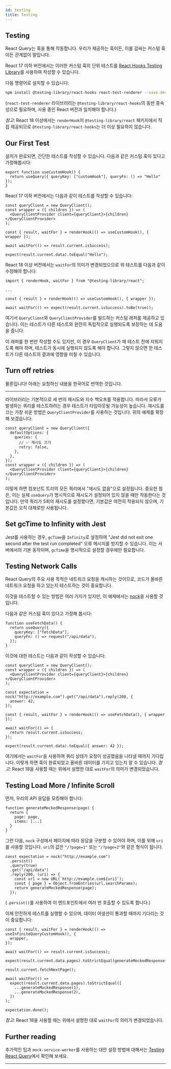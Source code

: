 ```yaml
---
id: testing
title: Testing
---
```


## Testing

React Query는 훅을 통해 작동합니다. 우리가 제공하는 훅이든, 이를 감싸는 커스텀 훅이든 관계없이 말입니다.

React 17 이하 버전에서는 이러한 커스텀 훅의 단위 테스트를 [React Hooks Testing Library](https://react-hooks-testing-library.com/)를 사용하여 작성할 수 있습니다.

다음 명령어로 설치할 수 있습니다:

```sh
npm install @testing-library/react-hooks react-test-renderer --save-dev
```

(`react-test-renderer` 라이브러리는 `@testing-library/react-hooks`의 동반 종속성으로 필요하며, 사용 중인 React 버전과 일치해야 합니다.)

_참고_: React 18 이상에서는 `renderHook`이 `@testing-library/react` 패키지에서 직접 제공되므로 `@testing-library/react-hooks`는 더 이상 필요하지 않습니다.

## Our First Test

설치가 완료되면, 간단한 테스트를 작성할 수 있습니다. 다음과 같은 커스텀 훅이 있다고 가정해봅시다:

```tsx
export function useCustomHook() {
  return useQuery({ queryKey: ["customHook"], queryFn: () => "Hello" });
}
```

React 17 이하 버전에서는 다음과 같이 테스트를 작성할 수 있습니다:

```tsx
const queryClient = new QueryClient();
const wrapper = ({ children }) => (
  <QueryClientProvider client={queryClient}>{children}</QueryClientProvider>
);

const { result, waitFor } = renderHook(() => useCustomHook(), { wrapper });

await waitFor(() => result.current.isSuccess);

expect(result.current.data).toEqual("Hello");
```

React 18 이상 버전에서는 `waitFor`의 의미가 변경되었으므로 위 테스트를 다음과 같이 수정해야 합니다:

```tsx
import { renderHook, waitFor } from "@testing-library/react";

...

const { result } = renderHook(() => useCustomHook(), { wrapper });

await waitFor(() => expect(result.current.isSuccess).toBe(true));
```

여기서 `QueryClient`와 `QueryClientProvider`를 빌드하는 커스텀 래퍼를 제공하고 있습니다. 이는 테스트가 다른 테스트와 완전히 독립적으로 실행되도록 보장하는 데 도움을 줍니다.

이 래퍼를 한 번만 작성할 수도 있지만, 이 경우 `QueryClient`가 매 테스트 전에 지워지도록 해야 하며, 테스트가 동시에 실행되지 않도록 해야 합니다. 그렇지 않으면 한 테스트가 다른 테스트의 결과에 영향을 미칠 수 있습니다.

## Turn off retries

물론입니다! 아래는 요청하신 내용을 한국어로 번역한 것입니다.

---

라이브러리는 기본적으로 세 번의 재시도와 지수 백오프를 적용합니다. 따라서 오류가 발생하는 쿼리를 테스트하려는 경우 테스트가 타임아웃될 가능성이 높습니다. 재시도를 끄는 가장 쉬운 방법은 `QueryClientProvider`를 사용하는 것입니다. 위의 예제를 확장해 보겠습니다:

```tsx
const queryClient = new QueryClient({
  defaultOptions: {
    queries: {
      // ✅ 재시도 끄기
      retry: false,
    },
  },
});
const wrapper = ({ children }) => (
  <QueryClientProvider client={queryClient}>{children}</QueryClientProvider>
);
```

이렇게 하면 컴포넌트 트리의 모든 쿼리에서 "재시도 없음"으로 설정됩니다. 중요한 점은, 이는 실제 `useQuery`가 명시적으로 재시도가 설정되어 있지 않을 때만 작동한다는 것입니다. 만약 쿼리가 5회의 재시도를 설정했다면, 기본값은 여전히 적용되지 않으며, 기본값은 오직 대체로만 사용됩니다.

## Set gcTime to Infinity with Jest

Jest를 사용하는 경우, `gcTime`을 `Infinity`로 설정하여 "Jest did not exit one second after the test run completed" 오류 메시지를 방지할 수 있습니다. 이는 서버에서의 기본 동작이며, `gcTime`을 명시적으로 설정할 경우에만 필요합니다.

## Testing Network Calls

React Query의 주요 사용 목적은 네트워크 요청을 캐시하는 것이므로, 코드가 올바른 네트워크 요청을 하고 있는지 테스트하는 것이 중요합니다.

이것을 테스트할 수 있는 방법은 여러 가지가 있지만, 이 예제에서는 [nock](https://www.npmjs.com/package/nock)을 사용할 것입니다.

다음과 같은 커스텀 훅이 있다고 가정해 봅시다:

```tsx
function useFetchData() {
  return useQuery({
    queryKey: ["fetchData"],
    queryFn: () => request("/api/data"),
  });
}
```

이것에 대한 테스트는 다음과 같이 작성할 수 있습니다:

```tsx
const queryClient = new QueryClient();
const wrapper = ({ children }) => (
  <QueryClientProvider client={queryClient}>{children}</QueryClientProvider>
);

const expectation = nock("http://example.com").get("/api/data").reply(200, {
  answer: 42,
});

const { result, waitFor } = renderHook(() => useFetchData(), { wrapper });

await waitFor(() => {
  return result.current.isSuccess;
});

expect(result.current.data).toEqual({ answer: 42 });
```

여기에서는 `waitFor`을 사용하여 쿼리 상태가 요청이 성공했음을 나타낼 때까지 기다립니다. 이렇게 하면 훅이 완료되었고 올바른 데이터를 가지고 있는지 알 수 있습니다. _참고_: React 18을 사용할 때는 위에서 설명한 대로 `waitFor`의 의미가 변경되었습니다.

## Testing Load More / Infinite Scroll

먼저, 우리의 API 응답을 모킹해야 합니다:

```tsx
function generateMockedResponse(page) {
  return {
    page: page,
    items: [...]
  }
}
```

그런 다음, `nock` 구성에서 페이지에 따라 응답을 구분할 수 있어야 하며, 이를 위해 `uri`를 사용할 것입니다.
`uri`의 값은 `"/?page=1"` 또는 `"/?page=2"`와 같은 형식이 됩니다.

```tsx
const expectation = nock("http://example.com")
  .persist()
  .query(true)
  .get("/api/data")
  .reply(200, (uri) => {
    const url = new URL(`http://example.com${uri}`);
    const { page } = Object.fromEntries(url.searchParams);
    return generateMockedResponse(page);
  });
```

(`.persist()`를 사용하여 이 엔드포인트에서 여러 번 호출할 수 있도록 합니다.)

이제 안전하게 테스트를 실행할 수 있으며, 데이터 어설션이 통과할 때까지 기다리는 것이 중요합니다:

```tsx
const { result, waitFor } = renderHook(() => useInfiniteQueryCustomHook(), {
  wrapper,
});

await waitFor(() => result.current.isSuccess);

expect(result.current.data.pages).toStrictEqual(generateMockedResponse(1));

result.current.fetchNextPage();

await waitFor(() =>
  expect(result.current.data.pages).toStrictEqual([
    ...generateMockedResponse(1),
    ...generateMockedResponse(2),
  ])
);

expectation.done();
```

_참고_: React 18을 사용할 때는 위에서 설명한 대로 `waitFor`의 의미가 변경되었습니다.

## Further reading

추가적인 팁과 `mock-service-worker`를 사용하는 대안 설정 방법에 대해서는 [Testing React Query](../../community-resources/tkdodos-blog#5-testing-react-query)에서 확인해 보세요.

---
